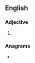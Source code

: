 ==English==

===Adjective===
{{head|en|adjective comparative form}}

# {{en-comparative of|phat}}

===Anagrams===
* {{anagrams|en|parteth|prateth}}